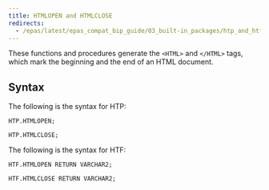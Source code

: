 ```yaml
---
title: HTMLOPEN and HTMLCLOSE
redirects:
  - /epas/latest/epas_compat_bip_guide/03_built-in_packages/htp_and_htf/htmlopen_and_htmlclose/ #generated for docs/epas/reorg-role-use-case-mode
---
```


These functions and procedures generate the `<HTML>` and `</HTML>` tags, which mark the beginning and the end of an HTML document.

## Syntax

The following is the syntax for HTP:

```
HTP.HTMLOPEN;

HTP.HTMLCLOSE;
```

The following is the syntax for HTF:

```
HTF.HTMLOPEN RETURN VARCHAR2;

HTF.HTMLCLOSE RETURN VARCHAR2;
```
